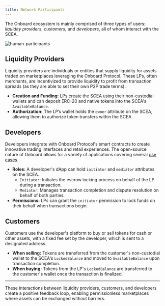 ```yaml
---
title: Network Participants
---
```


The Onboard ecosystem is mainly comprised of three types of users: _liquidity providers_, _customers_, and _developers_, all of whom interact with the SCEA.

![human-participants](/images/human-participants.png)

## Liquidity Providers

Liquidity providers are individuals or entities that supply liquidity for assets traded on marketplaces leveraging the Onboard Protocol. These LPs, often merchants, are incentivized to provide liquidity to profit from transaction spreads (as they are able to set their own P2P trade terms).

- **Creation and Funding:** LPs create the SCEA using their non-custodial wallets and can deposit ERC-20 and native tokens into the SCEA's `AvailableBalance`.
- **Authorization:** The LP’s wallet holds the `owner` attribute on the SCEA, allowing them to authorize token transfers within the SCEA.

## Developers

Developers integrate with Onboard Protocol's smart contracts to create innovative trading interfaces and retail experiences. The open-source nature of Onboard allows for a variety of applications covering several [use cases](/use-cases).

- **Roles:** A developer's dApp can hold `initiator` and `mediator` attributes on the SCEA.
    - `Initiator`: Initiates the escrow locking process on behalf of the LP during a transaction.
    - `Mediator`: Manages transaction completion and dispute resolution on behalf of both parties.
- **Permissions:** LPs can grant the `initiator` permission to lock funds on their behalf when transactions begin.

## Customers

Customers use the developer's platform to buy or sell tokens for cash or other assets, with a fixed fee set by the developer, which is sent to a designated address.

- **When selling:** Tokens are transferred from the customer's non-custodial wallet to the SCEA's `LockedBalance` and moved to `AvailableBalance` upon transaction completion.
- **When buying:** Tokens from the LP's `LockedBalance` are transferred to the customer's wallet once the transaction is finalized.

---

These interactions between liquidity providers, customers, and developers create a positive feedback loop, enabling permissionless marketplaces where assets can be exchanged without barriers.